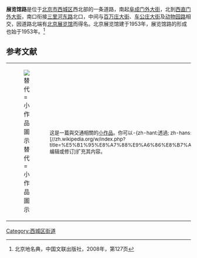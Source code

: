 {{Infobox China Road
|路牌类型 = Beijing
|道路方向 = NS
|中文道路名称 = 展览馆路
|道路名称拼音 = ZHANLAN'GUAN LU
|图片 = Zhanlanguan Rd at Chegongzhuang St (20200820142834).jpg
|图片说明 = 展览馆路与[[车公庄大街|车公庄大街]]交叉处北望，可见道路尽头的北京展览馆
|道路属性 = 城市主干道
|道路总长度 = 1.0
|车速限制 = 
|行车线数量 = 
|道路动工日期=1953年
|所在地区 = [[北京市|北京市]][[西城区|西城区]][[展览路街道|展览路街道]]
|相连路段=[[三里河东路|三里河东路]]、[[西直门外大街|西直门外大街]]、[[阜成门外大街|阜成门外大街]]、[[动物园路_(北京)|动物园路]]
|起点 = [[北京展览馆|北京展览馆]]（[[西直门外大街|西直门外大街]]）
|终点 = [[阜成门外大街|阜成门外大街]]
|路段主要建筑 = [[北京展览馆|北京展览馆]]<br>[[北京建筑工程学院|北京建筑工程学院]]<br>[[中国农业银行|中国农业银行北京分行]]<br>[[鸿宾楼|鸿宾楼]]<br>[[国家审计署|国家审计署]]<br>[[外交学院|外交学院]]<br>[[曲园酒楼|曲园酒楼]]
}}

'''展览馆路'''是位于[[北京市|北京市]][[西城区|西城区]]西北部的一条道路，南起[[阜成门外大街|阜成门外大街]]，北到[[西直门外大街|西直门外大街]]，南口衔接[[三里河东路|三里河东路]]北口，中间与[[百万庄大街|百万庄大街]]、[[车公庄大街|车公庄大街]]及[[动物园路_(北京)|动物园路]]相交，因道路北端有[[北京展览馆|北京展览馆]]而得名。北京展览馆建于1953年，展览馆路的形成也始于1953年。<ref>北京地名典，中国文联出版社，2008年，第127页</ref>
==参考文献==
{{reflist}}
{| class="metadata plainlinks stub" role="presentation" style="background:transparent"
|[[File:Twemoji_1f6a6.svg|替代=小作品圖示]]
| style="font-size:smaller" |这是一篇與交通相關的[[wikipedia:小作品|小作品]]。你可以-{zh-hant:透過; zh-hans:通过}-[//zh.wikipedia.org/w/index.php?title=%E5%B1%95%E8%A7%88%E9%A6%86%E8%B7%AF&action=edit 编辑或修订]扩充其内容。<div class="plainlinks hlist navbar mini" style="position: absolute; right: 15px; display: none;">
* [[Template:Transp-stub|<abbr title="该模板">-{zh-hans:查; zh-hant:閱}-</abbr>]]
* [[Template_talk:Transp-stub|<abbr title="讨论该模板">论</abbr>]]
* [//zh.wikipedia.org/w/index.php?title=Template:Transp-stub&action=edit <abbr title="编辑该模板">编</abbr>]
</div>
|}
[[Category:西城区街道|Category:西城区街道]]